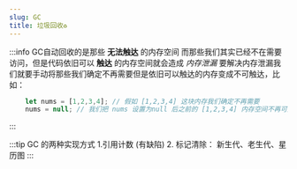 ```yaml
---
slug: GC
title: 垃圾回收♻️
---
```


:::info
GC自动回收的是那些 **无法触达** 的内存空间
而那些我们其实已经不在需要访问，但是代码依旧可以 **触达** 的内存空间就会造成 *内存泄漏*
要解决内存泄漏我们就要手动将那些我们确定不再需要但是依旧可以触达的内存变成不可触达，比如：

```js
    let nums = [1,2,3,4]; // 假如 [1,2,3,4] 这块内存我们确定不再需要
    nums = null; // 我们把 nums 设置为null 后之前的 [1,2,3,4] 内存空间不再可触达，因此会被GC 自动回收掉
```
:::

:::tip
GC 的两种实现方式
1.引用计数 (有缺陷)
2. 标记清除： 新生代、老生代、星历图
:::























